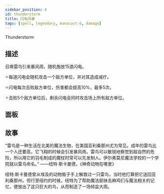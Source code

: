 ```yaml
---
sidebar_position: 4
id: thunderstorm
title: 闪电风暴
tags: [spell, legendary, manacost-6, damage]
---
```


Thunderstorm

<!--truncate-->



<CardBasics cardKey={id}/>


## 描述

召唤雷鸟引来暴风雨，随机施放15道闪电。 

✧每道闪电会随机攻击一个敌方单位，并对其造成减疗。

✧闪电每次击败敌方单位，伤害都会提高10%，最多5次。

✧击败5个敌方单位后，剩余闪电会同时攻击场上所有敌方单位。

## 面板


<LevelComponent/>


<CardDynamicTable cardKey={id}/>


<CardComplexTable cardKey={id}/>



## 故事

“雷鸟是一种生活在北美的魔法生物，在美国亚利桑那州尤为常见。成年的雷鸟比一个人还要高，它飞翔的时候会引发暴风雨。雷鸟可以敏锐地察觉到超自然的危险，所以用它的羽毛制成的魔杖时常可以先发制人。伊尔弗莫尼魔法学校的一个学院就以雷鸟命名。” ——纽特·斯卡曼德，《神奇动物在哪里》

纽特·斯卡曼德曾从埃及的动物贩子手上解救过一只雷鸟，当时他打算把它送回亚利桑那州。但行至纽约的时候，纽特为了帮助魔法部抹去麻鸡们与魔法相关的记忆，便放出了这只巨大的鸟，从而制造了一场倾盆大雨。



